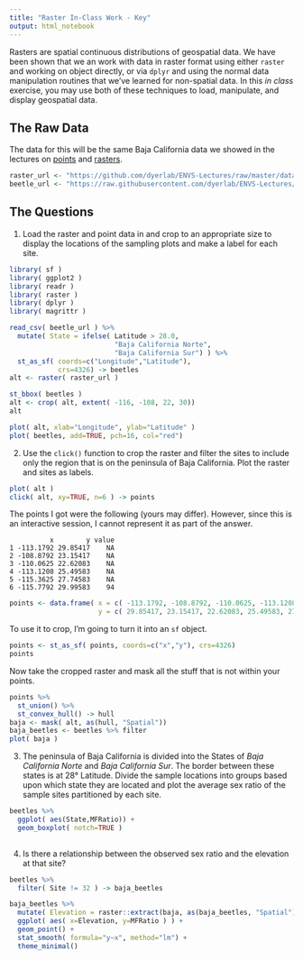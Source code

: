 ```yaml
---
title: "Raster In-Class Work - Key"
output: html_notebook
---
```


Rasters are spatial continuous distributions of geospatial data.  We have been shown that we an work with data in raster format using either `raster` and working on object directly, or via `dplyr` and using the normal data manipulation routines that we've learned for non-spatial data.  In this *in class* exercise, you may use both of these techniques to load, manipulate, and display geospatial data.

## The Raw Data

The data for this will be the same Baja California data we showed in the lectures on [points](https://dyerlab.github.io/ENVS-Lectures/spatial/spatial_points/slides.html#1) and [rasters](https://dyerlab.github.io/ENVS-Lectures/spatial/rasters/slides.html#1).  

```r
raster_url <- "https://github.com/dyerlab/ENVS-Lectures/raw/master/data/alt_22.tif"
beetle_url <- "https://raw.githubusercontent.com/dyerlab/ENVS-Lectures/master/data/Araptus_Disperal_Bias.csv"
```


## The Questions

1. Load the raster and point data in and crop to an appropriate size to display the locations of the sampling plots and make a label for each site.


```r
library( sf )
library( ggplot2 )
library( readr )
library( raster )
library( dplyr )
library( magrittr )

read_csv( beetle_url ) %>% 
  mutate( State = ifelse( Latitude > 28.0, 
                          "Baja California Norte", 
                          "Baja California Sur") ) %>%
  st_as_sf( coords=c("Longitude","Latitude"), 
            crs=4326) -> beetles 
alt <- raster( raster_url )
```


```r
st_bbox( beetles )
alt <- crop( alt, extent( -116, -108, 22, 30))
alt
```

```r
plot( alt, xlab="Longitude", ylab="Latitude" )
plot( beetles, add=TRUE, pch=16, col="red")
```



2. Use the `click()` function to crop the raster and filter the sites to include only the region that is on the peninsula of Baja California.  Plot the raster and sites as labels.


```r
plot( alt )
click( alt, xy=TRUE, n=6 ) -> points 
```

The points I got were the following (yours may differ).  However, since this is an interactive session, I cannot represent it as part of the answer.

```
          x        y value
1 -113.1792 29.85417    NA
2 -108.8792 23.15417    NA
3 -110.0625 22.62083    NA
4 -113.1208 25.49583    NA
5 -115.3625 27.74583    NA
6 -115.7792 29.99583    94
```

```r
points <- data.frame( x = c( -113.1792, -108.8792, -110.0625, -113.1208, -115.3625, -115.7792 ), 
                      y = c( 29.85417, 23.15417, 22.62083, 25.49583, 27.74583, 29.99583) )
```

To use it to crop, I'm going to turn it into an `sf` object.

```r
points <- st_as_sf( points, coords=c("x","y"), crs=4326)
points 
```

Now take the cropped raster and mask all the stuff that is not within your points.

```r
points %>%
  st_union() %>%
  st_convex_hull() -> hull
baja <- mask( alt, as(hull, "Spatial"))
baja_beetles <- beetles %>% filter 
plot( baja )
```


3. The peninsula of Baja California is divided into the States of *Baja California Norte* and *Baja California Sur*.  The border between these states is at 28° Latitude.  Divide the sample locations into groups based upon which state they are located and plot the average sex ratio of the sample sites partitioned by each site.


```r
beetles %>% 
  ggplot( aes(State,MFRatio)) +
  geom_boxplot( notch=TRUE )
  
```


4. Is there a relationship between the observed sex ratio and the elevation at that site?

```r
beetles %>%
  filter( Site != 32 ) -> baja_beetles

baja_beetles %>%
  mutate( Elevation = raster::extract(baja, as(baja_beetles, "Spatial")) ) %>%
  ggplot( aes( x=Elevation, y=MFRatio ) ) + 
  geom_point() + 
  stat_smooth( formula="y~x", method="lm") + 
  theme_minimal()
```

